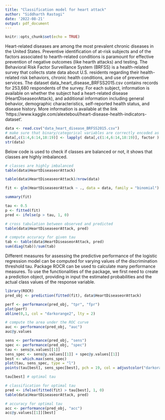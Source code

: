 ```yaml
---
title: "Classification model for heart attack"
author: "Siddharth Rastogi"
date: '2022-08-21'
output: pdf_document
---
```


```r
knitr::opts_chunk$set(echo = TRUE)
```


Heart-related diseases are among the most prevalent chronic diseases in the United States. Preventive identification of at-risk subjects and of the factors associated to hearth-related conditions is paramount for effective prevention of negative outcomes (like hearth attacks) and testing.
The Behavioral Risk Factor Surveillance System (BRFSS) is a health-related survey that collects state data about U.S. residents regarding their health-related risk behaviors, chronic health conditions, and use of preventive services. The dataset data_heart_disease_BRFSS2015.csv contains records for 253,680 respondents of the survey. For each subject, information is available on whether the subject had a heart-related disease (HeartDiseaseorAttack), and additional information including general behavior, demographic characteristics, self-reported health status, and disease history.
More information is available at the link ‘https://www.kaggle.com/alexteboul/heart-disease-health-indicators-
dataset‘.

```r
data <- read.csv("data_heart_disease_BRFSS2015.csv")
# make sure that binary/categorical variables are correctly encoded as factor
data[,c(1:4,6:14,18:19)] <- lapply( data[,c(1:4,6:14,18:19)], factor )
str(data)
```

Below code is used to check if classes are balanced or not, it shows that classes are highly imbalanced.

```r
# classes are highly imbalanced
table(data$HeartDiseaseorAttack)
```


```r
table(data$HeartDiseaseorAttack)/nrow(data)
```

```r
fit <- glm(HeartDiseaseorAttack ~ ., data = data, family = "binomial")
```


```r
summary(fit)
```


```r
tau <- 0.5
p <- fitted(fit)
pred <- ifelse(p > tau, 1, 0)
```

```r
# cross tabulation between observed and predicted
table(data$HeartDiseaseorAttack, pred)
```

```r
# compute accuracy for given tau
tab <- table(data$HeartDiseaseorAttack, pred)
sum(diag(tab))/sum(tab)
```

Different measures for assessing the predictive performance of the logistic regression model can be computed for varying values of the discrimination threshold tau. Package ROCR can be used to calculate many performance measures.
To use the functionalities of the package, we first need to create a prediction object, providing in input the estimated probabilities and the actual class values of the response variable.

```r
library(ROCR)
pred_obj <- prediction(fitted(fit), data$HeartDiseaseorAttack)
```


```r
perf <- performance(pred_obj, "tpr", "fpr")
plot(perf)
abline(0,1, col = "darkorange2", lty = 2)
```

```r
# compute the area under the ROC curve
auc <- performance(pred_obj, "auc")
auc@y.values
```



```r
sens <- performance(pred_obj, "sens")
spec <- performance(pred_obj, "spec")
tau <- sens@x.values[[1]]
sens_spec <- sens@y.values[[1]] + spec@y.values[[1]]
best <- which.max(sens_spec)
plot(tau, sens_spec, type = "l")
points(tau[best], sens_spec[best], pch = 19, col = adjustcolor("darkorange2", 0.5))
```

```r
tau[best] # optimal tau
```

```r
# classification for optimal tau
pred <- ifelse(fitted(fit) > tau[best], 1, 0)
table(data$HeartDiseaseorAttack, pred)
```

```r
# accuracy for optimal tau
acc <- performance(pred_obj, "acc")
acc@y.values[[1]][best]
```


